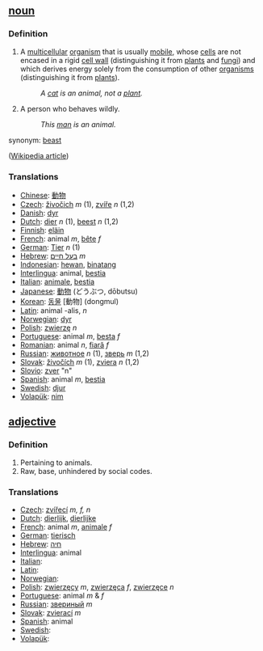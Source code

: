 == [[noun]] ==

===Definition===
#A [[multicellular]] [[organism]] that is usually [[mobile]], whose [[cell]]s are not encased in a rigid [[cell wall]] (distinguishing it from [[plant]]s and [[fungi]]) and which derives energy solely from the consumption of other [[organism]]s (distinguishing it from [[plant]]s).
#:''A [[cat]] is an animal, not a [[plant]].''
#A person who behaves wildly.
#:''This [[man]] is an animal.''

synonym: [[beast]]

([[w:animal|Wikipedia article]])

===Translations===
*[[Chinese]]: [[動物]]
*[[Czech]]: [[živočich]] ''m'' (1), [[zvíře]] ''n'' (1,2)
*[[Danish]]: [[dyr]]
*[[Dutch]]: [[dier]] ''n'' (1), [[beest]] ''n'' (1,2)
*[[Finnish]]: [[eläin]]
*[[French]]: animal ''m'', [[bête]] ''f''
*[[German]]: [[Tier]] ''n'' (1)
*[[Hebrew]]: [[בעל חיים]] ''m''
*[[Indonesian]]: [[hewan]], [[binatang]]
*[[Interlingua]]: animal, [[bestia]]
*[[Italian]]: [[animale]], [[bestia]]
*[[Japanese]]: [[動物]] (どうぶつ, dōbutsu)
*[[Korean]]: [[동물]] [動物] (dongmul)
*[[Latin]]: animal -alis, ''n''
*[[Norwegian]]: [[dyr]]
*[[Polish]]: [[zwierzę]] ''n''
*[[Portuguese]]: animal ''m'', [[besta]] ''f''
*[[Romanian]]: animal ''n'', [[fiară]] ''f''
*[[Russian]]: [[животное]] ''n'' (1), [[зверь]] ''m'' (1,2)
*[[Slovak]]: [[živočích]] ''m'' (1), [[zviera]] ''n'' (1,2)
*[[Slovio]]: [[zver]] "n"
*[[Spanish]]: animal ''m'', [[bestia]]
*[[Swedish]]: [[djur]]
*[[Volapük]]: [[nim]]

== [[adjective]] ==

===Definition===
#Pertaining to animals.
#Raw, base, unhindered by social codes.

===Translations===
*[[Czech]]: [[zvířecí]] ''m, f, n''
*[[Dutch]]: [[dierlijk]], [[dierlijke]]
*[[French]]: animal ''m'', [[animale]] ''f''
*[[German]]: [[tierisch]]
*[[Hebrew]]: [[חיה]] 
*[[Interlingua]]: animal
*[[Italian]]: [[]]
*[[Latin]]: [[]]
*[[Norwegian]]: [[]]
*[[Polish]]: [[zwierzęcy]] ''m'', [[zwierzęca]] ''f'', [[zwierzęce]] ''n''
*[[Portuguese]]: animal ''m'' & ''f''
*[[Russian]]: [[звериный]] ''m''
*[[Slovak]]: [[zvierací]] ''m''
*[[Spanish]]: animal
*[[Swedish]]: [[]]
*[[Volapük]]: [[]]